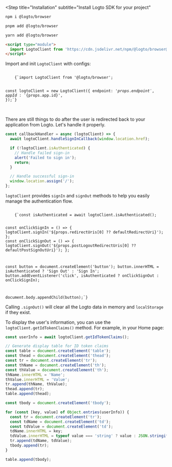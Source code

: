 

<Steps>

<Step
  title="Installation"
  subtitle="Install Logto SDK for your project"
>
<Tabs>
<TabItem value="npm" label="npm">

```bash
npm i @logto/browser
```

</TabItem>
<TabItem value="pnpm" label="pnpm">

```bash
pnpm add @logto/browser
```

</TabItem>
<TabItem value="yarn" label="yarn">

```bash
yarn add @logto/browser
```

</TabItem>
<TabItem value="cdn" label="CDN">

```html
<script type="module">
  import LogtoClient from 'https://cdn.jsdelivr.net/npm/@logto/browser@latest/+esm';
</script>
```
</TabItem>
</Tabs>
</Step>

<Step title="Init LogtoClient">

Import and init `LogtoClient` with configs:

<Code className="language-ts" title="index.js">
    {`import LogtoClient from '@logto/browser';

const logtoClient = new LogtoClient({
  endpoint: '${props.endpoint}',
  appId: '${props.app.id}',
});`}
</Code>

<br/>

<CustomDomainEndpointNotice />

</Step>

<Step title="Configure redirect URIs">

<RedirectUrisWeb />

</Step>

<Step title="Handle redirect">

There are still things to do after the user is redirected back to your application from Logto. Let's handle it properly.

```ts title="pages/Callback.js"
const callbackHandler = async (logtoClient) => {
  await logtoClient.handleSignInCallback(window.location.href);

  if (!logtoClient.isAuthenticated) {
    // Handle failed sign-in
    alert('Failed to sign in');
    return;
  }

  // Handle successful sign-in
  window.location.assign('/');
};
```

</Step>

<Step title="Implement sign-in and sign-out">

`logtoClient` provides `signIn` and `signOut` methods to help you easily manage the authentication flow.

<Code className="language-js" title="pages/Home.js">
    {`const isAuthenticated = await logtoClient.isAuthenticated();

const onClickSignIn = () => {
  logtoClient.signIn('${props.redirectUris[0] ?? defaultRedirectUri}');
};
const onClickSignOut = () => {
  logtoClient.signOut('${props.postLogoutRedirectUris[0] ?? defaultPostSignOutUri}');
};

const button = document.createElement('button');
button.innerHTML = isAuthenticated ? 'Sign Out' : 'Sign In';
button.addEventListener('click', isAuthenticated ? onClickSignOut : onClickSignIn);

document.body.appendChild(button);`}
</Code>

Calling `.signOut()` will clear all the Logto data in memory and `localStorage` if they exist.

</Step>

<Step title="Checkpoint: Test your application">

<Checkpoint />

</Step>

<Step title="Display user information">

To display the user's information, you can use the `logtoClient.getIdTokenClaims()` method. For example, in your Home page:

```js title="pages/Home.js"
const userInfo = await logtoClient.getIdTokenClaims();

// Generate display table for ID token claims
const table = document.createElement('table');
const thead = document.createElement('thead');
const tr = document.createElement('tr');
const thName = document.createElement('th');
const thValue = document.createElement('th');
thName.innerHTML = 'Name';
thValue.innerHTML = 'Value';
tr.append(thName, thValue);
thead.append(tr);
table.append(thead);

const tbody = document.createElement('tbody');

for (const [key, value] of Object.entries(userInfo)) {
  const tr = document.createElement('tr');
  const tdName = document.createElement('td');
  const tdValue = document.createElement('td');
  tdName.innerHTML = key;
  tdValue.innerHTML = typeof value === 'string' ? value : JSON.stringify(value);
  tr.append(tdName, tdValue);
  tbody.append(tr);
}

table.append(tbody);
```

</Step>

</Steps>
